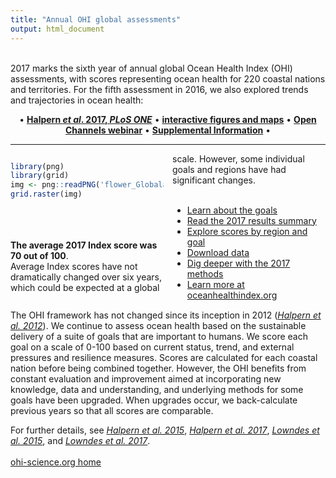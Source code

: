 ```yaml
---
title: "Annual OHI global assessments"
output: html_document
---
```

  
<!---From http://stackoverflow.com/questions/31753897/2-column-section-in-r-markdown:
  Put in your css file or directly in rmarkdown--->
<style>
  .col2 {
    columns: 2 200px;         /* number of columns and width in pixels*/
      -webkit-columns: 2 200px; /* chrome, safari */
      -moz-columns: 2 200px;    /* firefox */
  }
</style>
  
  
<br>
2017 marks the sixth year of annual global Ocean Health Index (OHI) assessments, with scores representing ocean health for 220 coastal nations and territories. For the fifth assessment in 2016, we also explored trends and trajectories in ocean health:

<center>
• [**Halpern *et al*. 2017, *PLoS ONE***](http://journals.plos.org/plosone/article?id=10.1371/journal.pone.0178267) • [**interactive figures and maps**](http://ohi-science.nceas.ucsb.edu/plos_change_in_global_ocean_health/) • [**Open Channels webinar**](https://www.openchannels.org/webinars/2017/drivers-and-implications-change-global-ocean-health-demonstrated-ocean-health-index) •
[**Supplemental Information**](Supplement.html) •
</center>
  
----

<div class="col2">
```r
library(png)
library(grid)
img <- png::readPNG('flower_Globalaverage2017.png') 
grid.raster(img)
```

<br>
<br>
<br>
**The average 2017 Index score was 70 out of 100**.  
Average Index scores have not dramatically changed over six years, which could be expected at a global scale. However, some individual goals and regions have had significant changes.   
<br> 
  
- [Learn about the goals](http://ohi-science.org/ohi-global/goals)      
- [Read the 2017 results summary](https://rawgit.com/OHI-Science/ohi-global/draft/global2017/Results/Supplement_Results.html)
- [Explore scores by region and goal](http://ohi-science.org/ohi-global/scores)    
- [Download data](http://ohi-science.org/ohi-global/download) 
- [Dig deeper with the 2017 methods](https://rawgit.com/OHI-Science/ohi-global/draft/global_supplement/Supplement.html)
- [Learn more at oceanhealthindex.org](http://www.oceanhealthindex.org/)
</div>
  
The OHI framework has not changed since its inception in 2012 ([*Halpern et al. 2012*](http://www.nature.com/nature/journal/v488/n7413/full/nature11397.html)). We continue to assess ocean health based on the sustainable delivery of a suite of goals that are important to humans.  We score each goal on a scale of 0-100 based on current status, trend, and external pressures and resilience measures.  Scores are calculated for each coastal nation before being combined together. However, the OHI benefits from constant evaluation and improvement aimed at incorporating new knowledge, data and understanding, and underlying methods for some goals have been upgraded. When upgrades occur, we back-calculate previous years so that all scores are comparable. 

For further details, see [*Halpern et al. 2015*](http://journals.plos.org/plosone/article?id=10.1371/journal.pone.0117863), [*Halpern et al. 2017*](http://journals.plos.org/plosone/article?id=10.1371/journal.pone.0178267),  [*Lowndes et al. 2015*](https://peerj.com/articles/1503), and [*Lowndes et al. 2017*](https://www.nature.com/articles/s41559-017-0160).
<br>
<br>
<!---Erroring 11/27/17, look into it later [<img src="https://docs.google.com/drawings/d/e/2PACX-1vTi4aqn_mn_ddyY9pSmnvebsJTHLWm-917sVfZorvUdF3lmBXWM6gr3vSYYJ1uEg5Bf3BtaO_j7z-gi/pub?w=288&h=120" width="150px">](http://ohi-science.org)  --->
[ohi-science.org home](http://ohi-science.org)
